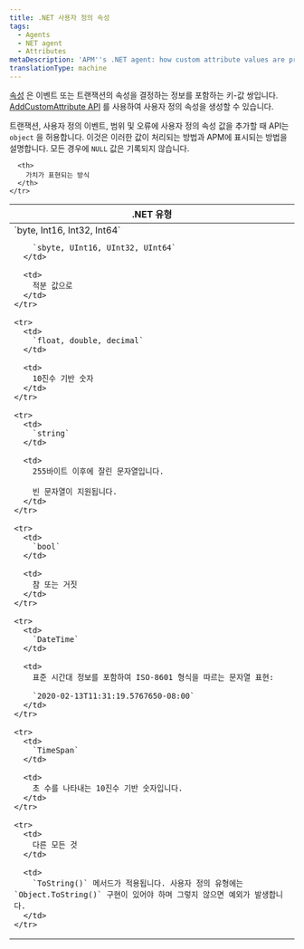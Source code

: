 ```yaml
---
title: .NET 사용자 정의 속성
tags:
  - Agents
  - NET agent
  - Attributes
metaDescription: 'APM''s .NET agent: how custom attribute values are processed and how they will appear in APM.'
translationType: machine
---
```


[속성](/docs/features/agent-attributes) 은 이벤트 또는 트랜잭션의 속성을 결정하는 정보를 포함하는 키-값 쌍입니다. [AddCustomAttribute API](/docs/agents/net-agent/net-agent-api/itransaction/#addcustomattribute) 를 사용하여 사용자 정의 속성을 생성할 수 있습니다.

트랜잭션, 사용자 정의 이벤트, 범위 및 오류에 사용자 정의 속성 값을 추가할 때 API는 `object` 을 허용합니다. 이것은 이러한 값이 처리되는 방법과 APM에 표시되는 방법을 설명합니다. 모든 경우에 `NULL` 값은 기록되지 않습니다.

<table>
  <thead>
    <tr>
      <th>
        .NET 유형
      </th>

      <th>
        가치가 표현되는 방식
      </th>
    </tr>
  </thead>

  <tbody>
    <tr>
      <td>
        `byte, Int16, Int32, Int64`

        `sbyte, UInt16, UInt32, UInt64`
      </td>

      <td>
        적분 값으로
      </td>
    </tr>

    <tr>
      <td>
        `float, double, decimal`
      </td>

      <td>
        10진수 기반 숫자
      </td>
    </tr>

    <tr>
      <td>
        `string`
      </td>

      <td>
        255바이트 이후에 잘린 문자열입니다.

        빈 문자열이 지원됩니다.
      </td>
    </tr>

    <tr>
      <td>
        `bool`
      </td>

      <td>
        참 또는 거짓
      </td>
    </tr>

    <tr>
      <td>
        `DateTime`
      </td>

      <td>
        표준 시간대 정보를 포함하여 ISO-8601 형식을 따르는 문자열 표현:

        `2020-02-13T11:31:19.5767650-08:00`
      </td>
    </tr>

    <tr>
      <td>
        `TimeSpan`
      </td>

      <td>
        초 수를 나타내는 10진수 기반 숫자입니다.
      </td>
    </tr>

    <tr>
      <td>
        다른 모든 것
      </td>

      <td>
        `ToString()` 메서드가 적용됩니다. 사용자 정의 유형에는 `Object.ToString()` 구현이 있어야 하며 그렇지 않으면 예외가 발생합니다.
      </td>
    </tr>
  </tbody>
</table>